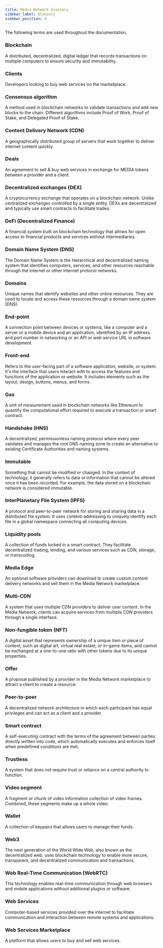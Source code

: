 ```yaml
---
title: Media Network Glossary
sidebar_label: Glossary
sidebar_position: 4
---
```


The following terms are used throughout the documentation.

### Blockchain

A distributed, decentralized, digital ledger that records transactions on multiple computers to ensure security and immutability.


### Clients

Developers looking to buy web services on the marketplace.

### Consensus algorithm

A method used in blockchain networks to validate transactions and add new blocks to the chain. Different algorithms include Proof of Work, Proof of Stake, and Delegated Proof of Stake.

### Content Delivery Network (CDN)

A geographically distributed group of servers that work together to deliver internet content quickly.


### Deals

An agreement to sell & buy web services in exchange for MEDIA tokens between a provider and a client.


### Decentralized exchanges (DEX)

A cryptocurrency exchange that operates on a blockchain network. Unlike centralized exchanges controlled by a single entity, DEXs are decentralized and typically use smart contracts to facilitate trades.

### DeFi (Decentralized Finance)

A financial system built on blockchain technology that allows for open access to financial products and services without intermediaries.

### Domain Name System (DNS)

The Domain Name System is the hierarchical and decentralized naming system that identifies computers, services, and other resources reachable through the internet or other internet protocol networks.

### Domains

Unique names that identify websites and other online resources. They are used to locate and access these resources through a domain name system (DNS).

### End-point

A connection point between devices or systems, like a computer and a server or a mobile device and an application, identified by an IP address and port number in networking or an API or web service URL in software development.

### Front-end

Refers to the user-facing part of a software application, website, or system. It's the interface that users interact with to access the features and functions of the application or website. It includes elements such as the layout, design, buttons, menus, and forms.

### Gas

A unit of measurement used in blockchain networks like Ethereum to quantify the computational effort required to execute a transaction or smart contract.

### Handshake (HNS)

A decentralized, permissionless naming protocol where every peer validates and manages the root DNS naming zone to create an alternative to existing Certificate Authorities and naming systems.

### Immutable

Something that cannot be modified or changed. In the context of technology, it generally refers to data or information that cannot be altered once it has been recorded. For example, the data stored on a blockchain network is considered immutable.

### InterPlanetary File System (IPFS)

A protocol and peer-to-peer network for storing and sharing data in a distributed file system. It uses content-addressing to uniquely identify each file in a global namespace connecting all computing devices.


### Liquidity pools
A collection of funds locked in a smart contract. They facilitate decentralized trading, lending, and various services such as CDN, storage, or transcoding.


### Media Edge
An optional software providers can download to create custom content delivery networks and sell them in the Media Network marketplace.


### Multi-CDN
A system that uses multiple CDN providers to deliver user content. In the Media Network, clients can acquire services from multiple CDN providers through a single interface.

### Non-fungible token (NFT)
A digital asset that represents ownership of a unique item or piece of content, such as digital art, virtual real estate, or in-game items, and cannot be exchanged at a one-to-one ratio with other tokens due to its unique properties.

### Offer
A proposal published by a provider in the Media Network marketplace to attract a client to create a resource.

### Peer-to-peer
A decentralized network architecture in which each participant has equal privileges and can act as a client and a provider.

### Smart contract
A self-executing contract with the terms of the agreement between parties directly written into code, which automatically executes and enforces itself when predefined conditions are met.

### Trustless
A system that does not require trust or reliance on a central authority to function.

### Video segment
A fragment or chunk of video information collection of video frames. Combined, these segments make up a whole video.

### Wallet
A collection of keypairs that allows users to manage their funds.

### Web3
The next generation of the World Wide Web, also known as the decentralized web, uses blockchain technology to enable more secure, transparent, and decentralized communication and transactions.

### Web Real-Time Communication (WebRTC)
This technology enables real-time communication through web browsers and mobile applications without additional plugins or software.

### Web Services
Computer-based services provided over the internet to facilitate communication and interaction between remote systems and applications.

### Web Services Marketplace
A platform that allows users to buy and sell web services.